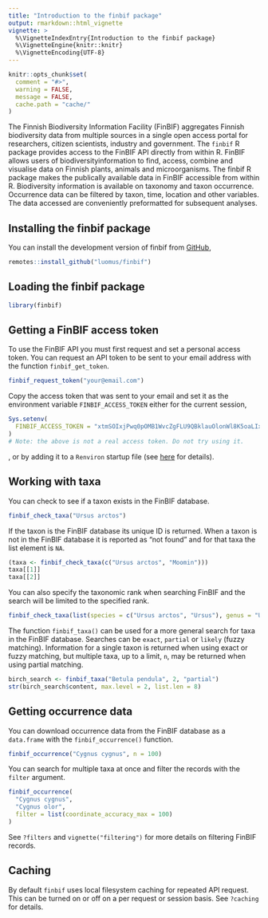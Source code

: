 ```yaml
---
title: "Introduction to the finbif package"
output: rmarkdown::html_vignette
vignette: >
  %\VignetteIndexEntry{Introduction to the finbif package}
  %\VignetteEngine{knitr::knitr}
  %\VignetteEncoding{UTF-8}
---
```


```r
knitr::opts_chunk$set(
  comment = "#>",
  warning = FALSE,
  message = FALSE,
  cache.path = "cache/"
)
```
The Finnish Biodiversity Information Facility (FinBIF) aggregates Finnish
biodiversity data from multiple sources in a single open access portal for
researchers, citizen scientists, industry and government. The `finbif` R
package provides access to the FinBIF API directly from within R. FinBIF allows
users of biodiversityinformation to find, access, combine and visualise data on
Finnish plants, animals and microorganisms. The finbif R package makes the
publically available data in FinBIF accessible from within R. Biodiversity
information is available on taxonomy and taxon occurrence. Occurrence data can
be filtered by taxon, time, location and other variables. The data accessed are
conveniently preformatted for subsequent analyses.

## Installing the finbif package
You can install the development version of finbif from
[GitHub](https://github.com),
```r
remotes::install_github("luomus/finbif")
```

## Loading the finbif package
```r
library(finbif)
```

## Getting a FinBIF access token
To use the FinBIF API you must first request and set a personal access token.
You can request an API token to be sent to your email address with the function
`finbif_get_token`.
```r
finbif_request_token("your@email.com")
```

Copy the access token that was sent to your email and set it as the environment
variable `FINBIF_ACCESS_TOKEN` either for the current session,
```r
Sys.setenv(
  FINBIF_ACCESS_TOKEN = "xtmSOIxjPwq0pOMB1WvcZgFLU9QBklauOlonWl8K5oaLIx8RniJLrvcJU4v9H7Et"
)
# Note: the above is not a real access token. Do not try using it.
```
, or by adding it to a `Renviron` startup file (see
[here](https://rviews.rstudio.com/2017/04/19/r-for-enterprise-understanding-r-s-startup/)
for details).

## Working with taxa
You can check to see if a taxon exists in the FinBIF database.
```r
finbif_check_taxa("Ursus arctos")
```

If the taxon is the FinBIF database its unique ID is returned. When a taxon is
not in the FinBIF database it is reported as "not found" and for that taxa the
list element is `NA`.
```r
(taxa <- finbif_check_taxa(c("Ursus arctos", "Moomin")))
taxa[[1]]
taxa[[2]]
```

You can also specify the taxonomic rank when searching FinBIF and the search
will be limited to the specified rank.
```r
finbif_check_taxa(list(species = c("Ursus arctos", "Ursus"), genus = "Ursus"))
```

The function `finbif_taxa()` can be used for a more general search for taxa in 
the FinBIF database. Searches can be `exact`, `partial` or `likely` (fuzzy
matching). Information for a single taxon is returned when using exact or fuzzy
matching, but multiple taxa, up to a limit, `n`, may be returned when using
partial matching.
```r
birch_search <- finbif_taxa("Betula pendula", 2, "partial")
str(birch_search$content, max.level = 2, list.len = 8)
```

## Getting occurrence data
You can download occurrence data from the FinBIF database as a `data.frame` with
the `finbif_occurrence()` function.
```r
finbif_occurrence("Cygnus cygnus", n = 100)
```

You can search for multiple taxa at once and filter the records with the
`filter` argument.
```r
finbif_occurrence(
  "Cygnus cygnus", 
  "Cygnus olor",
  filter = list(coordinate_accuracy_max = 100)
)
```

See `?filters` and `vignette("filtering")` for more details on filtering FinBIF
records.

## Caching
By default `finbif` uses local filesystem caching for repeated API request. This
can be turned on or off on a per request or session basis. See `?caching` for
details.
